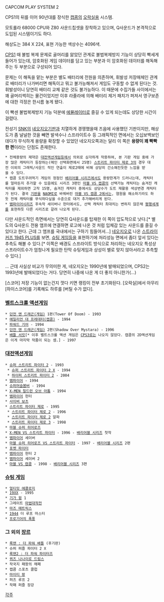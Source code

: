 CAPCOM PLAY SYSTEM 2

CPS1의 뒤를 이어 90년대를 장식한 [[캡콤]]의 [[오락실]]용 시스템.

모토롤라 68000 CPU와 Z80 사운드칩셋을 장착하고 있으며, Q사운드가 본격적으로 도입된 시스템이기도 하다. 

해상도는 384 X 224, 표현 가능한 색상수는 4096색.

[[CPS1]] 때 불법 복제 문제로 골머리를 앓았던 관계로 불법복제방지 기능이 상당히 빡세게 들어가 있는데, 암호화된 게임 데이터를 담고 있는 부분과 이 암호화된 데이터를 해독해주는 두 부분으로 구성되어 있다. 

문제는 이 해독을 맡는 부분은 별도 배터리에 전원을 의존하며, 휘발성 저장매체인 관계로 배터리가 나가버리면 해독이고 뭐고 불가능해져서 게임도 구동할 수 없게 된다는 것. 휘발성이니 당연히 배터리 교체 같은 것도 불가능하다. 이 때문에 수집가들 사이에서는 꽤 골머리썩히는 물건이었지만 이후 라줄라에 의해 배터리 제거 패치가 퍼져서 영구보존에 대한 걱정은 한시름 놓게 됐다.

이 빡센 불법복제방지 기능 덕분에 [[에뮬레이터]]로 즐길 수 있게 되는데도 상당한 시간이 걸렸다.

전성기 [[SNK]]의 [[네오지오]]기판과 치열하게 경쟁했을때 즈음에 사용했던 기판이지만, 해상도가 좀 널널한 것을 빼면 발색수나 스프라이트수 등 그래픽적인 면에서는 오십보백보인데다가 무식하게 용량을 확장할 수 있었던 네오지오쪽과는 달리 이 쪽은 '''용량이 꽤 빡빡한 편'''이라는 단점도 존재한다.
 * 전체용량의 제약은 [[대전액션게임]]등에서 의외로 심각하게 작용하여, 본 기판 게임 중에 가장 많은 캐릭터가 등장하는(메인 선택화면에서 25명) [[스트리트 파이터 제로 3]]의 경우 대전 이외의 그래픽/사운드 적인 연출이 제로2때에 비해 상당히 간소해진듯한 느낌을 받을 수 있다.
 * 캡콤 도트우려먹기 게임의 정점인 [[배리어블 시리즈]]에서도 용량한계가 드러나는데, 캐릭터를 얼마든지 추가할 수 있음에도 시리즈 3편인 [[마블 VS 캡콤]]의 선택가능 캐릭터는 숨겨진 캐릭터를 제외하면 고작 15명, 숨겨진 캐릭터 중에서도 상당수가 도트 재활용 색상변경 캐릭터가 된다. 결국 [[기판]]을 [[NAOMI]]로 바꿔버린 [[마블 VS 캡콤 2]]에서는, 염원을 해소하기라도 하듯 전체 캐릭터를 무식하다싶을 수준으로 대거 추가해버리게 된다.
 * [[뱀파이어]]시리즈 후속작 세이버나 헌터에서도, 선택 캐릭터 최대치는 변하지 않은채 [[평행세계]]를 표현하듯 다른 시리즈로 갈려 나오게 된다.


다만 사운드적인 측면에서는 당연히 Q사운드를 탑재한 이 쪽이 압도적으로 낫다.[* 별도의 Q사운드 전용 앰프에 연결하면 로고에 나온 것 처럼 입체감 있는 사운드를 즐길 수 있다고 한다. 근데 그 앰프를 국내에서는 구하기 힘들어서...] [[네오지오]]로 나온 [[스트라이커즈 1945 PLUS]]를 보면, [[슈팅 게임]]등을 표현하기에 처리성능 면에서 좀더 앞서 있다는 추측도 해볼 수 있다.[* 이쪽은 배경도 스프라이트 방식으로 처리하는 네오지오 특성상 스프라이트수가 엄청나게 필요한 탄막 슈팅게임과 상성이 별로 맞지 않아서라고 추측할 수 있다.]

... 근데 사실상 비교가 무의미한 게, 네오지오는 1990년에 발매되었으며, CPS2는 1993년에 발매되었다는 거다. 당연히 나중에 나온 게 더 좋지 아니한가(...)

[스코어] 저장 기능이 없는건지 껏다 키면 랭킹이 전부 초기화된다. [오락실]에서 아무리 [하이스코어]를 기록해도 하루를 [버틸 수가 없다].

=== [[벨트스크롤 액션게임]] ===
 * [[던전 앤 드래곤(게임)]] 1편(Tower Of Doom) - 1993
 * [[에일리언 대 프레데터(캡콤)]] - 1994
 * [[파워드 기어]] - 1994
 * [[던전 앤 드래곤(게임)]] 2편(Shadow Over Mystara) - 1996
 * [[배틀 서킷]][* 이후 벨트스크롤 액션 게임은 [[CPS3]]로는 나오지 않았다. 캡콤의 2D액션게임은 이게 마지막 작품이 되는 셈.] - 1997

=== [[대전액션게임]] ===
 * [[슈퍼 스트리트 파이터 2]] - 1993
  * [[슈퍼 스트리트 파이터 2 X]] - 1994
  * [[하이퍼 스트리트 파이터 2]] - 2004
 * [[뱀파이어]] - 1994
 * [[슈퍼머슬봄버]] - 1994
 * [[X-MEN 칠드런 오브 아톰]] - 1994
 * [[뱀파이어]] 헌터
 * [[사이버 보츠]]
 * [[스트리트 파이터 제로]] - 1995
  * [[스트리트 파이터 제로 2]] - 1996
  * [[스트리트 파이터 제로 2]] 알파
  * [[스트리트 파이터 제로 3]] - 1998
 * [[마블 슈퍼 히어로즈]]
 * [[X-MEN VS 스트리트 파이터]] - 1996 - [[배리어블 시리즈]] 첫작
 * [[뱀파이어]] 세이버
 * [[마블 슈퍼 히어로즈 VS 스트리트 파이터]] - 1997 - [[배리어블 시리즈]] 2편
 * [[포켓 파이터]]
 * [[뱀파이어]] 헌터 2
 * [[뱀파이어]] 세이버 2
 * [[마블 VS 캡콤]] - 1998 - [[배리어블 시리즈]] 3편

=== [[슈팅 게임]] ===
 * [[얼티밋 에콜로지]]
 * [[19XX]] - 1995
 * [[기가 윙]] 1
 * 그레이트 [[마법대작전]]
 * [[마즈 매트릭스]]
 * [[1944]] 더 루프 마스터
 * [[프로기어의 폭풍]]

=== 그 외의 [[장르]] ===
 * [[록맨 : 더 파워 배틀]] (후기판)
 * 슈퍼 퍼즐 파이터 2 X
 * [[록맨2 : 더 파워 파이터즈]]
 * [[퀴즈 나나이로 드림스]]
 * 작국지 패왕의 채패
 * 캡콤 스포츠 클럽
 * [[마이티 팡]]
 * 퍼즈 루프 2
 * 작패 퍼즐 장강

[[각주]]
